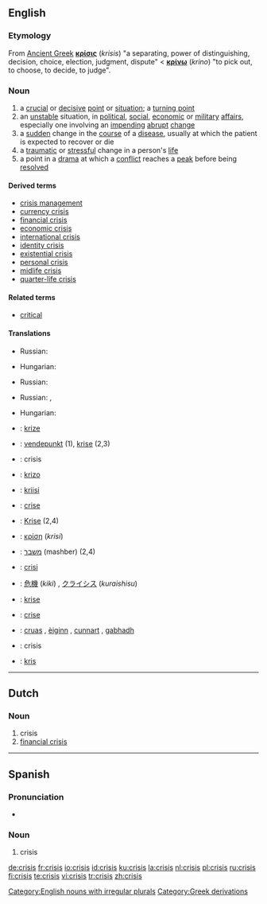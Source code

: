 ==English==
{{wikipedia|dab=Crisis (disambiguation)|mul=Crisis}}
===Etymology===

From [[Ancient Greek]] '''[[κρίσις]]''' (''krisis'') "a separating, power of distinguishing, decision, choice, election,  judgment, dispute" < '''[[κρίνω]]''' (''krino'') "to pick out, to choose, to decide, to judge".

===Noun===
{{en-noun|crises}}

# a [[crucial]] or [[decisive]] [[point]] or [[situation]]; a [[turning point]]
# an [[unstable]] situation, in [[political]], [[social]], [[economic]] or [[military]] [[affair]]s, especially one involving an [[impending]] [[abrupt]] [[change]]
# a [[sudden]] change in the [[course]] of a [[disease]], usually at which the patient is expected to recover or die
# a [[traumatic]] or [[stressful]] change in a person's [[life]]
# a point in a [[drama]] at which a [[conflict]] reaches a [[peak]] before being [[resolved]]

====Derived terms====
* [[crisis management]]
* [[currency crisis]]
* [[financial crisis]]
* [[economic crisis]]
* [[international crisis]]
* [[identity crisis]]
* [[existential crisis]]
* [[personal crisis]]
* [[midlife crisis]]
* [[quarter-life crisis]]

====Related terms====
* [[critical]]

====Translations====
{{trans-top|a crucial or decisive point or situation; a turning point}}
{{trans-mid}}
* Russian: {{t|ru|кризис|m|sc=Cyrl|tr=krízis}}
{{trans-bottom}}

{{trans-top|an unstable situation, in political, social, economic or military affairs}}
* Hungarian: {{t|hu|válság}}
{{trans-mid}}
* Russian: {{t|ru|кризис|m|sc=Cyrl|tr=krízis}}
{{trans-bottom}}

{{trans-top|a sudden change in the course of a disease}}
{{trans-mid}}
* Russian: {{t|ru|кризис|m|sc=Cyrl|tr=krízis}}, {{t|ru|криз|m|sc=Cyrl|tr=kriz}}
{{trans-bottom}}

{{trans-top|a traumatic or stressful change in a person's life}}
* Hungarian: {{t|hu|krízis}}
{{trans-mid}}
{{t|ru|кризис|m|sc=Cyrl|tr=krízis}}
{{trans-bottom}}

{{trans-top|a point in a drama at which a conflict reaches a peak before being resolved}}
{{trans-mid}}
{{t|ru|кризис|m|sc=Cyrl|tr=krízis}}
{{trans-bottom}}

{{checktrans-top}}
* {{ttbc|Czech}}: [[krize]] {{f}}
* {{ttbc|Danish}}: [[vendepunkt]] (1), [[krise]] (2,3)
* {{ttbc|Dutch}}: crisis {{f}}
* {{ttbc|Esperanto}}: [[krizo]]
* {{ttbc|Finnish}}: [[kriisi]]
* {{ttbc|French}}: [[crise]] {{f}}
* {{ttbc|German}}: [[Krise]] {{f}} (2,4)
* {{ttbc|Greek}}: [[κρίση]] (''krisi'') {{f}}
* {{ttbc|Hebrew}}: [[משבר]] (mashber) {{m}} (2,4)
* {{ttbc|Italian}}: [[crisi]] {{f}}
{{trans-mid}}
* {{ttbc|Japanese}}: [[危機]] (''kiki'') , [[クライシス]] (''kuraishisu'')
* {{ttbc|Norwegian}}: [[krise]]
* {{ttbc|Portuguese}}: [[crise]] {{f}}
* {{ttbc|Scottish Gaelic}}: [[cruas]] {{m}}, [[èiginn]] {{f}}, [[cunnart]] {{m}}, [[gabhadh]] {{m}}
* {{ttbc|Spanish}}: crisis {{f}}
* {{ttbc|Swedish}}: [[kris]] {{c}}
{{trans-bottom}}

[[Category:English nouns with irregular plurals]]

----

==Dutch==

===Noun===
{{nl-noun|g=f|crises|crisisje}}

# crisis
# [[financial crisis]]

----

==Spanish==

===Pronunciation===
* {{IPA|/'kɾisis/}}

===Noun===
{{es-noun-f|pl=crisis}}

# crisis

[[Category:Greek derivations]]

[[de:crisis]]
[[fr:crisis]]
[[io:crisis]]
[[id:crisis]]
[[ku:crisis]]
[[la:crisis]]
[[nl:crisis]]
[[pl:crisis]]
[[ru:crisis]]
[[fi:crisis]]
[[te:crisis]]
[[vi:crisis]]
[[tr:crisis]]
[[zh:crisis]]